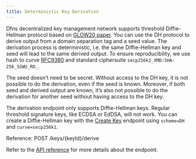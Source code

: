 ```yaml
---
title: Deterministic Key Derivation
---
```



Dfns decentralized key management network supports threshold Diffie-Hellman protocol based on [GLOW20 paper](https://eprint.iacr.org/2020/096). You can use the DH protocol to derive output from a domain separation tag and a seed value. The derivation process is deterministic, i.e. the same Diffie-Hellman key and seed will lead to the same derived output. To ensure reproducibility, we use hash to curve [RFC9380](https://www.rfc-editor.org/rfc/rfc9380.html) and standard ciphersuite `secp256k1_XMD:SHA-256_SSWU_RO_`.

<Info>
The seed doesn’t need to be secret. Without access to the DH key, it is not possible to do the derivation, even if the seed is known. Moreover, if both seed and derived output are known, it’s also not possible to do the derivation for another seed without having access to the DH key.
</Info>

The derivation endpoint only supports Diffie-Hellman keys. Regular threshold signature keys, like ECDSA or EdDSA, will not work. You can create a Diffie-Hellman key with the [Create Key](/api-reference/keys/create-key) endpoint using `scheme=DH` and `curve=secp256k1`.

Reference: <Post>POST /keys/\{keyId\}/derive</Post>

Refer to the [API reference](/api-reference/keys/derive-key) for more details about the endpoint.
